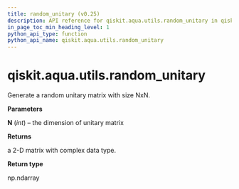 ```yaml
---
title: random_unitary (v0.25)
description: API reference for qiskit.aqua.utils.random_unitary in qiskit v0.25
in_page_toc_min_heading_level: 1
python_api_type: function
python_api_name: qiskit.aqua.utils.random_unitary
---
```


<span id="qiskit-aqua-utils-random-unitary" />

# qiskit.aqua.utils.random\_unitary

<Function id="qiskit.aqua.utils.random_unitary" isDedicatedPage={true} github="https://github.com/qiskit-community/qiskit-aqua/tree/stable/0.9/qiskit/aqua/utils/random_matrix_generator.py" signature="random_unitary(N)">
  Generate a random unitary matrix with size NxN.

  **Parameters**

  **N** (*int*) – the dimension of unitary matrix

  **Returns**

  a 2-D matrix with complex data type.

  **Return type**

  np.ndarray
</Function>


